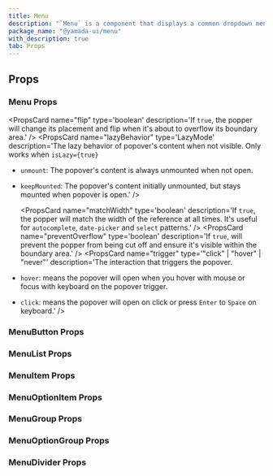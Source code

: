 ```yaml
---
title: Menu
description: "`Menu` is a component that displays a common dropdown menu."
package_name: "@yamada-ui/menu"
with_description: true
tab: Props
---
```


## Props

### Menu Props

<PropsCard name="animation"
type='"top" | "right" | "bottom" | "left" | "scale" | "none"'
description='The animation of the popover.' />
<PropsCard name="autoFocus"
type='boolean'
description='If `true`, focus will be transferred to the first interactive element when the popover opens.' />
<PropsCard name="boundary"
type='HTMLElement | "clippingParents" | "scrollParent"'
description='The boundary area for the popper. Used within the `preventOverflow` modifier.' />
<PropsCard name="closeDelay"
type='number'
description='The number of delay time to close.' />
<PropsCard name="closeOnBlur"
type='boolean'
description='If `true`, the popover will close when you blur out it by clicking outside or tabbing out.' />
<PropsCard name="closeOnEsc"
type='boolean'
description='If `true`, the popover will close when you hit the `Esc` key.' />
<PropsCard name="closeOnSelect"
type='boolean'
description='If `true`, the list element will be closed when value is selected.' />
<PropsCard name="defaultIsOpen"
type='boolean'
description='If `true`, the popover will be initially opened.' />
<PropsCard name="duration"
type='number | Partial<Record<"enter" | "exit", number>>'
description='The animation duration.' />
<PropsCard name="eventListeners"
type='type ONLY_FOR_FORMAT =
  | boolean
  | { scroll?: boolean | undefined; resize?: boolean | undefined }'
description='If provided, determines whether the popper will reposition itself on `scroll`  and `resize` of the window.' />
<PropsCard name="flip"
type='boolean'
description='If `true`, the popper will change its placement and flip when it's about to overflow its boundary area.' />
<PropsCard name="gutter"
type='UIValue<number>'
description='The distance or margin between the reference and popper.
It is used internally to create an `offset` modifier.' />
<PropsCard name="initialFocusRef"
type='RefObject<{ focus(): void }>'
description='The `ref` of the element that should receive focus when the popover opens.' />
<PropsCard name="isLazy"
type='boolean'
description='If `true`, the PopoverContent rendering will be deferred until the popover is open.' />
<PropsCard name="isOpen"
type='boolean'
description='If `true`, the popover will be opened.' />
<PropsCard name="lazyBehavior"
type='LazyMode'
description='The lazy behavior of popover's content when not visible. Only works when `isLazy={true}`

- `unmount`: The popover's content is always unmounted when not open.
- `keepMounted`: The popover's content initially unmounted, but stays mounted when popover is open.' />

    <PropsCard name="matchWidth"
type='boolean'
description='If `true`, the popper will match the width of the reference at all times.
It's useful for `autocomplete`, `date-picker` and `select` patterns.' />
<PropsCard name="modifiers"
type='Partial<Modifier<string, any>>[]'
description='Array of popper.js modifiers.
Check the docs to see the list of possible modifiers you can pass.' />
<PropsCard name="offset"
type='[number, number]'
description='The main and cross-axis offset to displace popper element from its reference element.' />
<PropsCard name="onClose"
type='() => void'
description='Callback fired when the popover closes.' />
<PropsCard name="onOpen"
type='() => void'
description='Callback fired when the popover opens.' />
<PropsCard name="openDelay"
type='number'
description='The number of delay time to open.' />
<PropsCard name="placement"
type='UIValue<Placement>'
description='The placement of the popper relative to its reference.' />
<PropsCard name="preventOverflow"
type='boolean'
description='If `true`, will prevent the popper from being cut off and ensure it's visible within the boundary area.' />
<PropsCard name="restoreFocus"
type='boolean'
description='If `true`, focus will be returned to the element that triggers the popover when it closes.' />
<PropsCard name="strategy"
type='"fixed" | "absolute"'
description='The CSS positioning strategy to use.' />
<PropsCard name="trigger"
type='"click" | "hover" | "never"'
description='The interaction that triggers the popover.

- `hover`: means the popover will open when you hover with mouse or focus with keyboard on the popover trigger.
- `click`: means the popover will open on click or press `Enter` to `Space` on keyboard.' />

### MenuButton Props

### MenuList Props

### MenuItem Props

<PropsCard
  name="closeOnSelect"
  type="boolean"
  description="If `true`, the list element will be closed when selected."
/>
<PropsCard
  name="command"
  type="string"
  description="Right-aligned label text content, useful for displaying hotkeys."
/>
<PropsCard
  name="icon"
  type="ReactElement<any, string | JSXElementConstructor<any>>"
  description="The menu item icon to use."
/>
<PropsCard
  name="isDisabled"
  type="boolean"
  description="If `true`, the menu item will be disabled."
/>
<PropsCard
  name="isFocusable"
  type="boolean"
  description="If `true`, the menu item will be focusable."
/>

### MenuOptionItem Props

<PropsCard
  name="closeOnSelect"
  type="boolean"
  description="If `true`, the list element will be closed when selected."
/>
<PropsCard
  name="icon"
  type="ReactElement<any, string | JSXElementConstructor<any>>"
  description="The menu option item icon to use."
/>
<PropsCard
  name="isChecked"
  type="boolean"
  description="If `true`, the checkbox or radio will be checked."
/>
<PropsCard
  name="isDisabled"
  type="boolean"
  description="If `true`, the menu item will be disabled."
/>
<PropsCard
  name="isFocusable"
  type="boolean"
  description="If `true`, the menu item will be focusable."
/>

### MenuGroup Props

### MenuOptionGroup Props

<PropsCard
  name="defaultValue"
  type="Y"
  description="The initial value of the menu item group."
/>
<PropsCard
  name="onChange"
  type="(value: Y) => void"
  description="The callback fired when any children checkbox is checked or unchecked."
/>
<PropsCard
  name="type"
  type='"radio" | "checkbox"'
  description="The type of the menu option group."
/>
<PropsCard
  name="value"
  type="Y"
  description="The value of the menu item group."
/>

### MenuDivider Props
